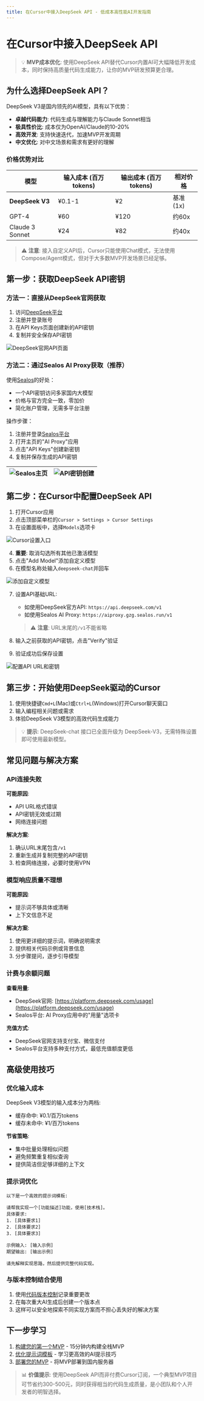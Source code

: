 ```yaml
---
title: 在Cursor中接入DeepSeek API - 低成本高性能AI开发指南
---
```


# 在Cursor中接入DeepSeek API

> 💡 **MVP成本优化**: 使用DeepSeek API替代Cursor内置AI可大幅降低开发成本，同时保持高质量代码生成能力，让你的MVP研发预算更合理。

## 为什么选择DeepSeek API？

DeepSeek V3是国内领先的AI模型，具有以下优势：

- **卓越代码能力**: 代码生成与理解能力与Claude Sonnet相当
- **极具性价比**: 成本仅为OpenAI/Claude的10-20%
- **高效开发**: 支持快速迭代，加速MVP开发周期
- **中文优化**: 对中文场景和需求有更好的理解

### 价格优势对比

| 模型 | 输入成本 (百万tokens) | 输出成本 (百万tokens) | 相对价格 |
|------|---------------------|---------------------|---------|
| **DeepSeek V3** | ¥0.1-1 | ¥2 | 基准 (1x) |
| GPT-4 | ¥60 | ¥120 | 约60x |
| Claude 3 Sonnet | ¥24 | ¥82 | 约40x |

> ⚠️ **注意**: 接入自定义API后，Cursor只能使用Chat模式，无法使用Compose/Agent模式，但对于大多数MVP开发场景已经足够。

## 第一步：获取DeepSeek API密钥

### 方法一：直接从DeepSeek官网获取

1. 访问[DeepSeek平台](https://platform.deepseek.com/usage)
2. 注册并登录账号
3. 在API Keys页面创建新的API密钥
4. 复制并安全保存API密钥

![DeepSeek官网API页面](/images/cursor-integration-with-deepseep-api.001.png)

### 方法二：通过Sealos AI Proxy获取（推荐）

使用[Sealos](https://sealos.run)的好处：
- 一个API密钥访问多家国内大模型
- 价格与官方完全一致，零加价
- 简化账户管理，无需多平台注册

操作步骤：
1. 注册并登录[Sealos平台](https://cloud.sealos.run)
2. 打开主页的"AI Proxy"应用
3. 点击"API Keys"创建新密钥
4. 复制并保存生成的API密钥

| ![Sealos主页](/images/cursor-integration-with-deepseep-api.002.png) | ![API密钥创建](/images/cursor-integration-with-deepseep-api.003.png) |
|:---:|:---:|

## 第二步：在Cursor中配置DeepSeek API

1. 打开Cursor应用
2. 点击顶部菜单栏的`Cursor > Settings > Cursor Settings`
3. 在设置面板中，选择`Models`选项卡

![Cursor设置入口](/images/cursor-integration-with-deepseep-api.004.png)

4. **重要**: 取消勾选所有其他已激活模型
5. 点击"Add Model"添加自定义模型
6. 在模型名称处输入`deepseek-chat`并回车

![添加自定义模型](/images/cursor-integration-with-deepseep-api.005.png)

7. 设置API基础URL:
   - 如使用DeepSeek官方API: `https://api.deepseek.com/v1`
   - 如使用Sealos AI Proxy: `https://aiproxy.gzg.sealos.run/v1`
   
   > ⚠️ **注意**: URL末尾的`/v1`不能省略

8. 输入之前获取的API密钥，点击"Verify"验证
9. 验证成功后保存设置

![配置API URL和密钥](/images/cursor-integration-with-deepseep-api.006.png)

## 第三步：开始使用DeepSeek驱动的Cursor

1. 使用快捷键`Cmd+L`(Mac)或`Ctrl+L`(Windows)打开Cursor聊天窗口
2. 输入编程相关问题或需求
3. 体验DeepSeek V3模型的高效代码生成能力

> 💡 **提示**: DeepSeek-chat 接口已全面升级为 DeepSeek-V3，无需特殊设置即可使用最新模型。

## 常见问题与解决方案

### API连接失败

**可能原因**:
- API URL格式错误
- API密钥无效或过期
- 网络连接问题

**解决方案**:
1. 确认URL末尾包含`/v1`
2. 重新生成并复制完整的API密钥
3. 检查网络连接，必要时使用VPN

### 模型响应质量不理想

**可能原因**:
- 提示词不够具体或清晰
- 上下文信息不足

**解决方案**:
1. 使用更详细的提示词，明确说明需求
2. 提供相关代码示例或背景信息
3. 分步骤提问，逐步引导模型

### 计费与余额问题

**查看用量**:
- DeepSeek官网: [https://platform.deepseek.com/usage](https://platform.deepseek.com/usage)
- Sealos平台: AI Proxy应用中的"用量"选项卡

**充值方式**:
- DeepSeek官网支持支付宝、微信支付
- Sealos平台支持多种支付方式，最低充值额度更低

## 高级使用技巧

### 优化输入成本

DeepSeek V3模型的输入成本分为两档:
- 缓存命中: ¥0.1/百万tokens
- 缓存未命中: ¥1/百万tokens

**节省策略**:
- 集中批量处理相似问题
- 避免频繁重复相似查询
- 提供简洁但足够详细的上下文

### 提示词优化

```
以下是一个高效的提示词模板:

请帮我实现一个[功能描述]功能，使用[技术栈]。
具体要求:
1. [具体要求1]
2. [具体要求2]
3. [具体要求3]

示例输入: [输入示例]
期望输出: [输出示例]

请先解释实现思路，然后提供完整代码实现。
```

### 与版本控制结合使用

1. 使用[代码版本控制](/resources/ai-programming-tutorials/version-control-tutorial)记录重要更改
2. 在每次重大AI生成后创建一个版本点
3. 这样可以安全地探索不同实现方案而不担心丢失好的解决方案

## 下一步学习

1. [构建您的第一个MVP](/case-studies/practical-tutorials/15min-nextjs-fullstack-website-with-deepseek-api) - 15分钟内构建全栈MVP
2. [优化提示词模板](/resources/ai-programming-tutorials/prompt-templates) - 学习更高效的AI提示技巧
3. [部署您的MVP](/resources/ai-programming-tutorials/nextjs-domestic-deployment) - 将MVP部署到国内服务器

> 📊 **价值提示**: 使用DeepSeek API而非付费Cursor订阅，一个典型MVP项目可节省约300-500元，同时获得相当的代码生成质量，是小团队和个人开发者的明智选择。

